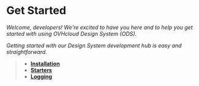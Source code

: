 
# Get Started
_Welcome, developers! We're excited to have you here and to help you get started with using OVHcloud Design System (ODS)._

_Getting started with our Design System development hub is easy and straightforward._

> - **[Installation](#installation)**
> - **[Starters](#starters)**
> - **[Logging](#logging)**

<Installation />
<Starters />
<Logging />
